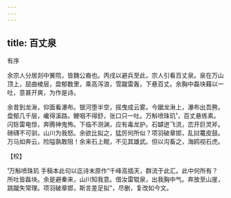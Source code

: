 ```yaml
---
---
---
```

title: 百丈泉
---



有序





余宗人分居剡中黉院，皆魏公裔也。丙戌以避兵至此，宗人引看百丈泉。泉在万山顶上，屈曲棱层，盘郁数里，乘高泻浪，雪蹴雷轰，下悬百丈。余胸中磊块藉以一吐，意甚开爽，为作是诗。

余昔到龙湫，仰面看瀑布。银河堕半空，摇曳成云雾。今踞龙湫上，瀑布出吾胯。盘郁几千层，巉得溪路。鲠咽不得舒，张口只一吐。万斛喷珠玑¹，百丈悬练素。闪铄雷电惊，奔腾神鬼怖。下临不测渊，应有毒龙护。石罅迸飞流，峦开巨灵斧。磅礴不可驯，山川为我怒。余欲比拟之，猛厉何所似？项羽破章邯，乱挝鼍皮鼓。万马如奔云，险隘孰敢阻！余来石上眠，不见其雄武。但以沟畜之，海鸥视石虎。

【校】

¹万斛喷珠玑 手稿本此句以迄诗末原作“千峰高插天，群流于此汇。此中何所有？所吐皆磊块。余是避秦来，山川知我意。借汝雷辊泉，出我胸中气。奔放至山崖，跳蹴失常理。项羽破章邯，斯言差足拟”，尽删，复改如今文。